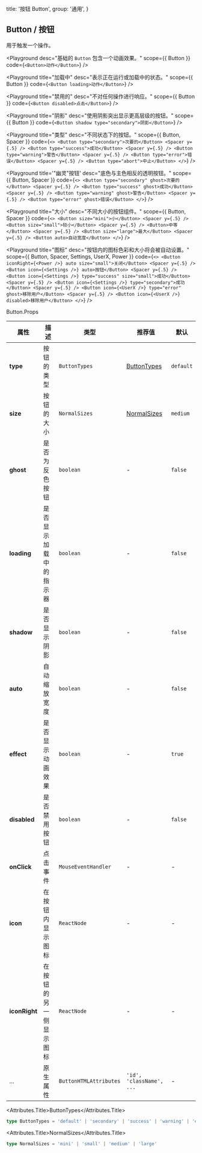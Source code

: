 
  title: '按钮 Button',
  group: '通用',
}

## Button / 按钮

用于触发一个操作。


<Playground
  desc="基础的 `Button` 包含一个动画效果。"
  scope={{ Button }}
  code={`
<Button>动作</Button>
`} />

<Playground
  title="加载中"
  desc="表示正在运行或加载中的状态。"
  scope={{ Button }}
  code={`
<Button loading>动作</Button>
`} />

<Playground
  title="禁用的"
  desc="不对任何操作进行响应。"
  scope={{ Button }}
  code={`
<Button disabled>点击</Button>
`} />

<Playground
  title="阴影"
  desc="使用阴影突出显示更高层级的按钮。"
  scope={{ Button }}
  code={`
<Button shadow type="secondary">阴影</Button>
`} />

<Playground
  title="类型"
  desc="不同状态下的按钮。"
  scope={{ Button, Spacer }}
  code={`
<>
  <Button type="secondary">次要的</Button> <Spacer y={.5} />
  <Button type="success">成功</Button> <Spacer y={.5} />
  <Button type="warning">警告</Button> <Spacer y={.5} />
  <Button type="error">错误</Button> <Spacer y={.5} />
  <Button type="abort">中止</Button>
</>
`} />

<Playground
  title='"幽灵"按钮'
  desc="底色与主色相反的透明按钮。"
  scope={{ Button, Spacer }}
  code={`
<>
  <Button type="secondary" ghost>次要的</Button> <Spacer y={.5} />
  <Button type="success" ghost>成功</Button> <Spacer y={.5} />
  <Button type="warning" ghost>警告</Button> <Spacer y={.5} />
  <Button type="error" ghost>错误</Button>
</>
`} />


<Playground
  title="大小"
  desc="不同大小的按钮组件。"
  scope={{ Button, Spacer }}
  code={`
<>
  <Button size="mini">小</Button> <Spacer y={.5} />
  <Button size="small">较小</Button> <Spacer y={.5} />
  <Button>中等</Button> <Spacer y={.5} />
  <Button size="large">最大</Button> <Spacer y={.5} />
  <Button auto>自动宽度</Button>
</>
`} />

<Playground
  title="图标"
  desc="按钮内的图标色彩和大小将会被自动设置。"
  scope={{ Button, Spacer, Settings, UserX, Power }}
  code={`
<>
  <Button iconRight={<Power />} auto size="small">关闭</Button>
  <Spacer y={.5} />
  <Button icon={<Settings />} auto>按钮</Button>
  <Spacer y={.5} />
  <Button icon={<Settings />} type="success" size="small">成功</Button>
  <Spacer y={.5} />
  <Button icon={<Settings />} type="secondary">成功</Button>
  <Spacer y={.5} />
  <Button icon={<UserX />} type="error" ghost>移除用户</Button>
  <Spacer y={.5} />
  <Button icon={<UserX />} disabled>移除用户</Button>
</>
`} />

<Attributes edit="/pages/zh-cn/components/button.mdx">
<Attributes.Title>Button.Props</Attributes.Title>

| 属性 | 描述 | 类型 | 推荐值 | 默认
| ---------- | ---------- | ---- | -------------- | ------ |
| **type** | 按钮的类型 | `ButtonTypes` | [ButtonTypes](#buttontypes) | `default` |
| **size** | 按钮的大小 | `NormalSizes` | [NormalSizes](#normalsizes) | `medium` |
| **ghost** | 是否为反色按钮 | `boolean` | - | `false` |
| **loading** | 是否显示加载中的指示器 | `boolean` | - | `false` |
| **shadow** | 是否显示阴影 | `boolean` | - | `false` |
| **auto** | 自动缩放宽度 | `boolean` | - | `false` |
| **effect** | 是否显示动画效果 | `boolean` | - | `true` |
| **disabled** | 是否禁用按钮 | `boolean` | - | `false` |
| **onClick** | 点击事件 | `MouseEventHandler` | - | - |
| **icon** | 在按钮内显示图标 | `ReactNode` | - | - |
| **iconRight** | 在按钮的另一侧显示图标 | `ReactNode` | - | - |
| ... | 原生属性 | `ButtonHTMLAttributes` | `'id', 'className', ...` | - |

<Attributes.Title>ButtonTypes</Attributes.Title>

```ts
type ButtonTypes = 'default' | 'secondary' | 'success' | 'warning' | 'error' | 'abort'
```

<Attributes.Title>NormalSizes</Attributes.Title>

```ts
type NormalSizes = 'mini' | 'small' | 'medium' | 'large'
```

</Attributes>

